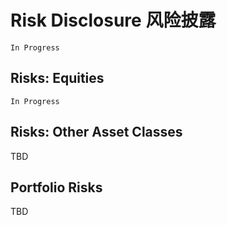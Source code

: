 # Risk Disclosure 风险披露

`In Progress`

## Risks: Equities  

`In Progress`

## Risks: Other Asset Classes

TBD  

## Portfolio Risks  

TBD  




